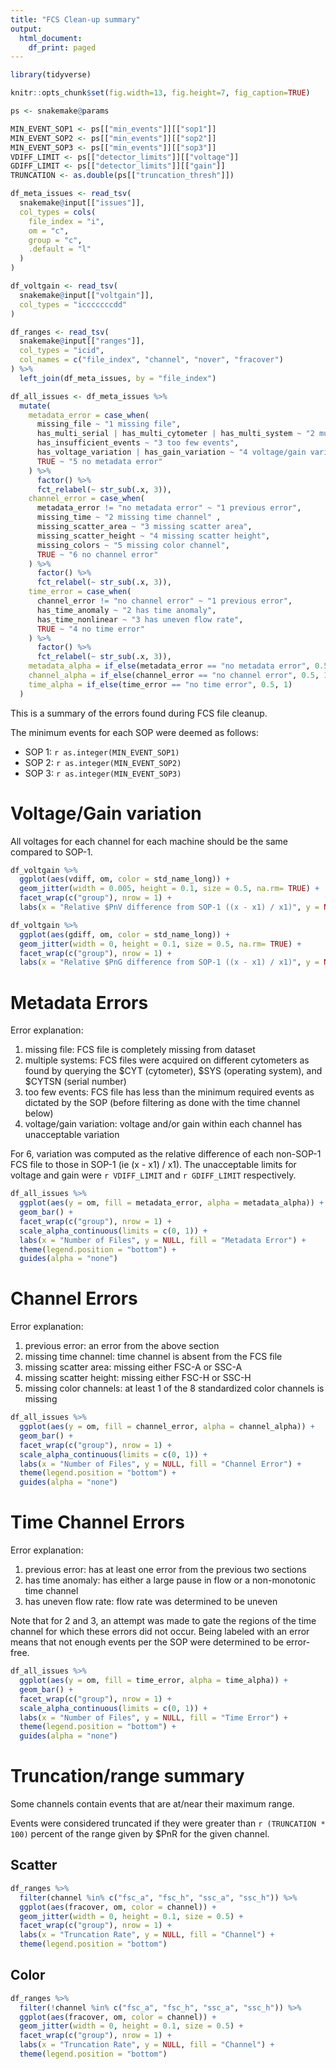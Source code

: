 ```yaml
---
title: "FCS Clean-up summary"
output:
  html_document:
    df_print: paged
---
```


```r
library(tidyverse)

knitr::opts_chunk$set(fig.width=13, fig.height=7, fig_caption=TRUE)

ps <- snakemake@params

MIN_EVENT_SOP1 <- ps[["min_events"]][["sop1"]]
MIN_EVENT_SOP2 <- ps[["min_events"]][["sop2"]]
MIN_EVENT_SOP3 <- ps[["min_events"]][["sop3"]]
VDIFF_LIMIT <- ps[["detector_limits"]][["voltage"]]
GDIFF_LIMIT <- ps[["detector_limits"]][["gain"]]
TRUNCATION <- as.double(ps[["truncation_thresh"]])

df_meta_issues <- read_tsv(
  snakemake@input[["issues"]],
  col_types = cols(
    file_index = "i",
    om = "c",
    group = "c",
    .default = "l"
  )
)

df_voltgain <- read_tsv(
  snakemake@input[["voltgain"]],
  col_types = "icccccccdd"
)

df_ranges <- read_tsv(
  snakemake@input[["ranges"]],
  col_types = "icid",
  col_names = c("file_index", "channel", "nover", "fracover")
) %>%
  left_join(df_meta_issues, by = "file_index")

df_all_issues <- df_meta_issues %>%
  mutate(
    metadata_error = case_when(
      missing_file ~ "1 missing file",
      has_multi_serial | has_multi_cytometer | has_multi_system ~ "2 muliple systems",
      has_insufficient_events ~ "3 too few events",
      has_voltage_variation | has_gain_variation ~ "4 voltage/gain variation",
      TRUE ~ "5 no metadata error"
    ) %>%
      factor() %>%
      fct_relabel(~ str_sub(.x, 3)),
    channel_error = case_when(
      metadata_error != "no metadata error" ~ "1 previous error",
      missing_time ~ "2 missing time channel" ,
      missing_scatter_area ~ "3 missing scatter area",
      missing_scatter_height ~ "4 missing scatter height",
      missing_colors ~ "5 missing color channel",
      TRUE ~ "6 no channel error"
    ) %>%
      factor() %>%
      fct_relabel(~ str_sub(.x, 3)),
    time_error = case_when(
      channel_error != "no channel error" ~ "1 previous error",
      has_time_anomaly ~ "2 has time anomaly",
      has_time_nonlinear ~ "3 has uneven flow rate",
      TRUE ~ "4 no time error"
    ) %>%
      factor() %>%
      fct_relabel(~ str_sub(.x, 3)),
    metadata_alpha = if_else(metadata_error == "no metadata error", 0.5, 1),
    channel_alpha = if_else(channel_error == "no channel error", 0.5, 1),
    time_alpha = if_else(time_error == "no time error", 0.5, 1)
  )
```

This is a summary of the errors found during FCS file cleanup.

The minimum events for each SOP were deemed as follows:

* SOP 1: `r as.integer(MIN_EVENT_SOP1)`
* SOP 2: `r as.integer(MIN_EVENT_SOP2)`
* SOP 3: `r as.integer(MIN_EVENT_SOP3)`

# Voltage/Gain variation

All voltages for each channel for each machine should be the same compared to
SOP-1.

```r
df_voltgain %>%
  ggplot(aes(vdiff, om, color = std_name_long)) +
  geom_jitter(width = 0.005, height = 0.1, size = 0.5, na.rm= TRUE) +
  facet_wrap(c("group"), nrow = 1) +
  labs(x = "Relative $PnV difference from SOP-1 ((x - x1) / x1)", y = NULL, color = "Channel")

df_voltgain %>%
  ggplot(aes(gdiff, om, color = std_name_long)) +
  geom_jitter(width = 0, height = 0.1, size = 0.5, na.rm= TRUE) +
  facet_wrap(c("group"), nrow = 1) +
  labs(x = "Relative $PnG difference from SOP-1 ((x - x1) / x1)", y = NULL, color = "Channel")
```

# Metadata Errors

Error explanation:

1. missing file: FCS file is completely missing from dataset
2. multiple systems: FCS files were acquired on different cytometers as found by
   querying the $CYT (cytometer), $SYS (operating system), and $CYTSN (serial
   number)
3. too few events: FCS file has less than the minimum required events as
   dictated by the SOP (before filtering as done with the time channel below)
4. voltage/gain variation: voltage and/or gain within each channel has
   unacceptable variation
   
For 6, variation was computed as the relative difference of each non-SOP-1 FCS
file to those in SOP-1 (ie (x - x1) / x1). The unacceptable limits for voltage
and gain were `r VDIFF_LIMIT` and `r GDIFF_LIMIT` respectively.

```r
df_all_issues %>%
  ggplot(aes(y = om, fill = metadata_error, alpha = metadata_alpha)) +
  geom_bar() +
  facet_wrap(c("group"), nrow = 1) +
  scale_alpha_continuous(limits = c(0, 1)) +
  labs(x = "Number of Files", y = NULL, fill = "Metadata Error") +
  theme(legend.position = "bottom") +
  guides(alpha = "none")
```

# Channel Errors

Error explanation:

1. previous error: an error from the above section
2. missing time channel: time channel is absent from the FCS file
3. missing scatter area: missing either FSC-A or SSC-A
4. missing scatter height: missing either FSC-H or SSC-H
5. missing color channels: at least 1 of the 8 standardized color channels is
   missing
   
```r
df_all_issues %>%
  ggplot(aes(y = om, fill = channel_error, alpha = channel_alpha)) +
  geom_bar() +
  facet_wrap(c("group"), nrow = 1) +
  scale_alpha_continuous(limits = c(0, 1)) +
  labs(x = "Number of Files", y = NULL, fill = "Channel Error") +
  theme(legend.position = "bottom") +
  guides(alpha = "none")
```

# Time Channel Errors

Error explanation:

1. previous error: has at least one error from the previous two sections
2. has time anomaly: has either a large pause in flow or a non-monotonic time
   channel
3. has uneven flow rate: flow rate was determined to be uneven

Note that for 2 and 3, an attempt was made to gate the regions of the time
channel for which these errors did not occur. Being labeled with an error means
that not enough events per the SOP were determined to be error-free.

```r
df_all_issues %>%
  ggplot(aes(y = om, fill = time_error, alpha = time_alpha)) +
  geom_bar() +
  facet_wrap(c("group"), nrow = 1) +
  scale_alpha_continuous(limits = c(0, 1)) +
  labs(x = "Number of Files", y = NULL, fill = "Time Error") +
  theme(legend.position = "bottom") +
  guides(alpha = "none")
```

# Truncation/range summary

Some channels contain events that are at/near their maximum range.

Events were considered truncated if they were greater than `r (TRUNCATION * 100)`
percent of the range given by $PnR for the given channel.

## Scatter

```r
df_ranges %>%
  filter(channel %in% c("fsc_a", "fsc_h", "ssc_a", "ssc_h")) %>%
  ggplot(aes(fracover, om, color = channel)) +
  geom_jitter(width = 0, height = 0.1, size = 0.5) +
  facet_wrap(c("group"), nrow = 1) +
  labs(x = "Truncation Rate", y = NULL, fill = "Channel") +
  theme(legend.position = "bottom")
```

## Color

```r
df_ranges %>%
  filter(!channel %in% c("fsc_a", "fsc_h", "ssc_a", "ssc_h")) %>%
  ggplot(aes(fracover, om, color = channel)) +
  geom_jitter(width = 0, height = 0.1, size = 0.5) +
  facet_wrap(c("group"), nrow = 1) +
  labs(x = "Truncation Rate", y = NULL, fill = "Channel") +
  theme(legend.position = "bottom")
```
